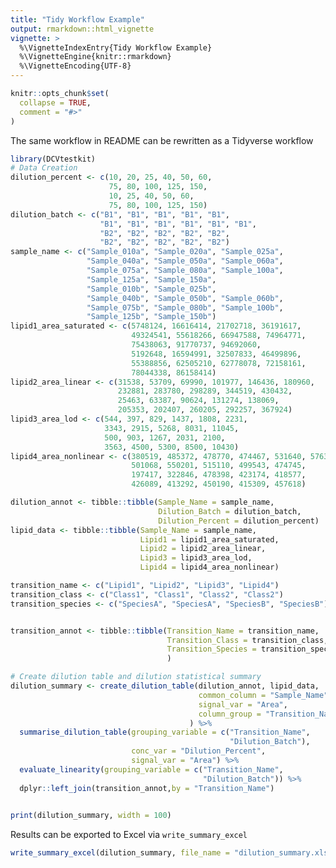 ```yaml
---
title: "Tidy Workflow Example"
output: rmarkdown::html_vignette
vignette: >
  %\VignetteIndexEntry{Tidy Workflow Example}
  %\VignetteEngine{knitr::rmarkdown}
  %\VignetteEncoding{UTF-8}
---
```


```r
knitr::opts_chunk$set(
  collapse = TRUE,
  comment = "#>"
)
```

The same workflow in README can be rewritten as a Tidyverse workflow

```r
library(DCVtestkit)
# Data Creation
dilution_percent <- c(10, 20, 25, 40, 50, 60,
                      75, 80, 100, 125, 150,
                      10, 25, 40, 50, 60,
                      75, 80, 100, 125, 150)
dilution_batch <- c("B1", "B1", "B1", "B1", "B1",
                    "B1", "B1", "B1", "B1", "B1", "B1",
                    "B2", "B2", "B2", "B2", "B2",
                    "B2", "B2", "B2", "B2", "B2")
sample_name <- c("Sample_010a", "Sample_020a", "Sample_025a",
                 "Sample_040a", "Sample_050a", "Sample_060a",
                 "Sample_075a", "Sample_080a", "Sample_100a",
                 "Sample_125a", "Sample_150a",
                 "Sample_010b", "Sample_025b",
                 "Sample_040b", "Sample_050b", "Sample_060b",
                 "Sample_075b", "Sample_080b", "Sample_100b",
                 "Sample_125b", "Sample_150b")
lipid1_area_saturated <- c(5748124, 16616414, 21702718, 36191617,
                           49324541, 55618266, 66947588, 74964771,
                           75438063, 91770737, 94692060,
                           5192648, 16594991, 32507833, 46499896,
                           55388856, 62505210, 62778078, 72158161,
                           78044338, 86158414)
lipid2_area_linear <- c(31538, 53709, 69990, 101977, 146436, 180960,
                        232881, 283780, 298289, 344519, 430432,
                        25463, 63387, 90624, 131274, 138069,
                        205353, 202407, 260205, 292257, 367924)
lipid3_area_lod <- c(544, 397, 829, 1437, 1808, 2231,
                     3343, 2915, 5268, 8031, 11045,
                     500, 903, 1267, 2031, 2100,
                     3563, 4500, 5300, 8500, 10430)
lipid4_area_nonlinear <- c(380519, 485372, 478770, 474467, 531640, 576301,
                           501068, 550201, 515110, 499543, 474745,
                           197417, 322846, 478398, 423174, 418577,
                           426089, 413292, 450190, 415309, 457618)

dilution_annot <- tibble::tibble(Sample_Name = sample_name,
                                 Dilution_Batch = dilution_batch,
                                 Dilution_Percent = dilution_percent)
lipid_data <- tibble::tibble(Sample_Name = sample_name,
                             Lipid1 = lipid1_area_saturated,
                             Lipid2 = lipid2_area_linear,
                             Lipid3 = lipid3_area_lod,
                             Lipid4 = lipid4_area_nonlinear)

transition_name <- c("Lipid1", "Lipid2", "Lipid3", "Lipid4")
transition_class <- c("Class1", "Class1", "Class2", "Class2")
transition_species <- c("SpeciesA", "SpeciesA", "SpeciesB", "SpeciesB")


transition_annot <- tibble::tibble(Transition_Name = transition_name,
                                   Transition_Class = transition_class,
                                   Transition_Species = transition_species
                                   )

```

```r
# Create dilution table and dilution statistical summary
dilution_summary <- create_dilution_table(dilution_annot, lipid_data,
                                          common_column = "Sample_Name",
                                          signal_var = "Area",
                                          column_group = "Transition_Name"
                                        ) %>%
  summarise_dilution_table(grouping_variable = c("Transition_Name",
                                                 "Dilution_Batch"),
                           conc_var = "Dilution_Percent",
                           signal_var = "Area") %>%
  evaluate_linearity(grouping_variable = c("Transition_Name",
                                           "Dilution_Batch")) %>%
  dplyr::left_join(transition_annot,by = "Transition_Name")
  
```

```r
print(dilution_summary, width = 100)
```

Results can be exported to Excel via `write_summary_excel`

```r
write_summary_excel(dilution_summary, file_name = "dilution_summary.xlsx")
```
